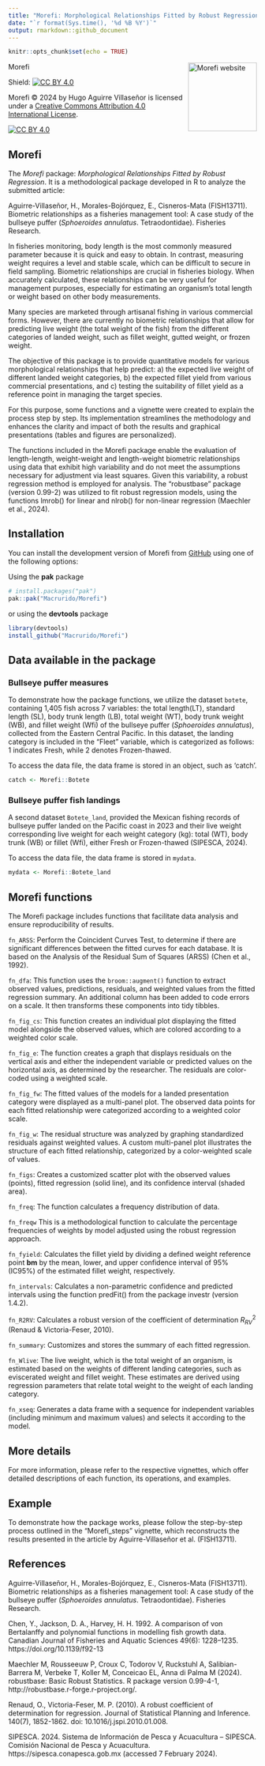```yaml
---
title: "Morefi: Morphological Relationships Fitted by Robust Regression"
date: "`r format(Sys.time(), '%d %B %Y')`"
output: rmarkdown::github_document
---
```


```r
knitr::opts_chunk$set(echo = TRUE)
```

Morefi <a href="https://github.com/Macrurido/Morefi/"><img src="man/figures/logo.png" align="right" height="139" alt="Morefi website" /></a>

<!-- README.md is generated from README.Rmd. Please edit that file -->

Shield: [![CC BY 4.0][cc-by-shield]][cc-by]

Morefi © 2024 by Hugo Aguirre Villaseñor is licensed under a
[Creative Commons Attribution 4.0 International License][cc-by].

[![CC BY 4.0][cc-by-image]][cc-by]

[cc-by]: http://creativecommons.org/licenses/by/4.0/
[cc-by-image]: https://i.creativecommons.org/l/by/4.0/88x31.png
[cc-by-shield]: https://img.shields.io/badge/License-CC%20BY%204.0-lightgrey.svg

## Morefi

The *Morefi* package: *Morphological Relationships Fitted by Robust Regression*.
It is a methodological package developed in R to analyze the submitted article:

Aguirre-Villaseñor, H., Morales-Bojórquez, E., Cisneros-Mata (FISH13711). Biometric
relationships as a fisheries management tool: A case study of the bullseye puffer
(*Sphoeroides annulatus*. Tetraodontidae). Fisheries Research.

In fisheries monitoring, body length is the most commonly measured parameter because
it is quick and easy to obtain. In contrast, measuring weight requires a level 
and stable scale, which can be difficult to secure in field sampling. Biometric
relationships are crucial in fisheries biology. When accurately calculated, 
these relationships can be very useful for management purposes, especially for 
estimating an organism's total length or weight based on other body measurements.

Many species are marketed through artisanal fishing in various commercial forms.
However, there are currently no biometric relationships that allow for predicting
live weight (the total weight of the fish) from the different categories of landed
weight, such as fillet weight, gutted weight, or frozen weight.

The objective of this package is to provide quantitative models for various 
morphological relationships that help predict: a) the expected live weight of
different landed weight categories, b) the expected fillet yield from various 
commercial presentations, and c) testing the suitability of fillet yield as a 
reference point in managing the target species.

For this purpose, some functions and a vignette were created to explain the process
step by step. Its implementation streamlines the methodology and enhances the 
clarity and impact of both the results and graphical presentations (tables and 
figures are personalized).

The functions included in the Morefi package enable the
evaluation of length-length, weight-weight and length-weight
biometric relationships using data that exhibit high
variability and do not meet the assumptions necessary for
adjustment via 
least squares. Given this variability, a robust regression method is employed 
for analysis. The "robustbase" package (version 0.99-2) was utilized to fit 
robust regression models, using the functions lmrob() for linear and nlrob()
for non-linear regression (Maechler et al., 2024).

## Installation

You can install the development version of Morefi from [GitHub](https://github.com/Macrurido/Morefi.git) 
using one of the following options:

Using the **pak** package
``` r
# install.packages("pak")
pak::pak("Macrurido/Morefi")
```
or using the **devtools** package

``` r
library(devtools)
install_github("Macrurido/Morefi")
```
## Data available in the package

### Bullseye puffer measures

To demonstrate how the package functions, we utilize the
dataset `botete`, containing 1,405 fish across
7 variables: the total length(LT), standard length (SL),
body trunk length (LB), total weight (WT), body trunk weight
(WB), and fillet weight (Wfi) of the bullseye puffer
(*Sphoeroides annulatus*), collected from the Eastern Central
Pacific. In this dataset, the landing category is included in
the "Fleet" variable, which is categorized as follows: 1
indicates Fresh, while 2 denotes Frozen-thawed. 

To access the data file, the data frame is stored in an object,
such as 'catch'.

``` r
catch <- Morefi::Botete
```

### Bullseye puffer fish landings

A second dataset `Botete_land`, provided the Mexican fishing records of bullseye
puffer landed on the Pacific coast in 2023 and their live weight corresponding
live weight for each weight category (kg): total (WT), body trunk (WB) or fillet
(Wfi), either Fresh or Frozen-thawed (SIPESCA, 2024).


To access the data file, the data frame is stored in `mydata`.
``` r
mydata <- Morefi::Botete_land
```
## Morefi functions

The Morefi package includes functions that facilitate data analysis and ensure reproducibility of results.

`fn_ARSS`:	Perform the Coincident Curves Test, to determine if there are significant
differences between the fitted curves for each database. It is based on the 
Analysis of the Residual Sum of Squares (ARSS) (Chen et al., 1992).

`fn_dfa`: This function uses the `broom::augment()` function to extract observed
values, predictions, residuals, and weighted values from the fitted regression 
summary. An additional column has been added to code errors on a scale. It then 
transforms these components into tidy tibbles.

`fn_fig_cs`: This function creates an individual plot displaying the fitted model
alongside the observed values, which are colored according to a weighted color scale.

`fn_fig_e`: The function creates a graph that displays residuals on the vertical axis
and either the independent variable or predicted values on the horizontal
axis, as determined by the researcher. The residuals are color-coded using
a weighted scale.

`fn_fig_fw`: The fitted values of the models for a landed presentation category were
displayed as a multi-panel plot. The observed data points for each fitted 
relationship were categorized according to a weighted color scale.

`fn_fig_w`: The residual structure was analyzed by graphing standardized 
residuals against weighted values. A custom multi-panel plot illustrates the
structure of each fitted relationship, categorized by a color-weighted scale of values.

`fn_figs`:	Creates a customized scatter plot with the observed values (points),
fitted regression (solid line), and its confidence interval (shaded area).

`fn_freq`:	The function calculates a frequency distribution of data.

`fn_freqw`	This is a methodological function to calculate the percentage 
frequencies of weights by model adjusted using the robust regression approach.

`fn_fyield`:	Calculates the fillet yield by dividing a defined weight reference
point **bm** by the mean, lower, and upper confidence interval of 95% (IC95%) of
the estimated fillet weight, respectively.

`fn_intervals`:	Calculates a non-parametric confidence and predicted intervals 
using the function predFit() from the package investr (version 1.4.2).

`fn_R2RV`:	Calculates a robust version of the coefficient of determination
$R^{2}_{RV}$ (Renaud & Victoria-Feser, 2010).

`fn_summary`:	Customizes and stores the summary of each fitted regression.

`fn_Wlive`: The live weight, which is the total weight of an organism, is estimated based
on the weights of different landing categories, such as eviscerated weight and
fillet weight. These estimates are derived using regression parameters that
relate total weight to the weight of each landing category.

`fn_xseq`:	Generates a data frame with a sequence for independent variables 
(including minimum and maximum values) and selects it according to the model.

## More details

For more information, please refer to the respective vignettes, which offer 
detailed descriptions of each function, its operations, and examples.

## Example

To demonstrate how the package works, please follow the step-by-step process
outlined in the "Morefi_steps" vignette, which reconstructs the results presented
in the article by Aguirre-Villaseñor et al. (FISH13711).

## References

Aguirre-Villaseñor, H., Morales-Bojórquez, E., Cisneros-Mata (FISH13711). Biometric
relationships as a fisheries management tool: A case study of the bullseye puffer
(*Sphoeroides annulatus*. Tetraodontidae). Fisheries Research.

Chen, Y., Jackson, D. A., Harvey, H. H. 1992. A comparison of von Bertalanffy and
polynomial functions in modelling fish growth data. Canadian Journal of Fisheries
and Aquatic Sciences 49(6): 1228–1235. https://doi.org/10.1139/f92-13

Maechler M, Rousseeuw P, Croux C, Todorov V, Ruckstuhl A, Salibian-Barrera M,
Verbeke T, Koller M, Conceicao EL, Anna di Palma M (2024). robustbase: Basic 
Robust Statistics. R package version 0.99-4-1, http://robustbase.r-forge.r-project.org/.

Renaud, O., Victoria-Feser, M. P. (2010). A robust coefficient of determination
for regression. Journal of Statistical Planning and Inference. 140(7), 1852-1862. 
doi: 10.1016/j.jspi.2010.01.008.

SIPESCA. 2024. Sistema de Información de Pesca y Acuacultura – SIPESCA. Comisión
Nacional de Pesca y Acuacultura. https://sipesca.conapesca.gob.mx (accessed 7 
February 2024).

